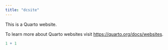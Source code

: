 ```yaml
---
title: "dcsite"
---
```


This is a Quarto website.

To learn more about Quarto websites visit <https://quarto.org/docs/websites>.

```r
1 + 1
```
